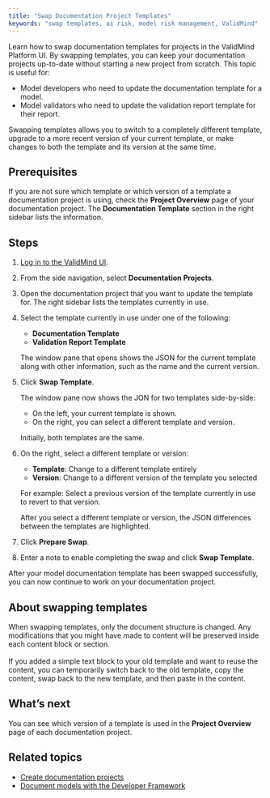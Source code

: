 ```yaml
---
title: "Swap Documentation Project Templates"
keywords: "swap templates, ai risk, model risk management, ValidMind"
---
```


Learn how to swap documentation templates for projects in the ValidMind Platform UI. By swapping templates, you can keep your documentation projects up-to-date without starting a new project from scratch. This topic is useful for:

- Model developers who need to update the documentation template for a model.
- Model validators who need to update the validation report template for their report.

Swapping templates allows you to switch to a completely different template, upgrade to a more recent version of your current template, or make changes to both the template and its version at the same time. 

## Prerequisites

If you are not sure which template or which version of a template a documentation project is using, check the **Project Overview** page of your documentation project. The **Documentation Template** section in the right sidebar lists the information.

## Steps

1. [Log in to the ValidMind UI]({{< var vm_ui >}}).

2. From the side navigation, select **Documentation Projects**.

3. Open the documentation project that you want to update the template for. The right sidebar lists the templates currently in use.

4. Select the template currently in use under one of the following:
   
   - **Documentation Template** 
   - **Validation Report Template**
   
   The window pane that opens shows the JSON for the current template along with other information, such as the name and the current version.

4. Click **Swap Template**. 
   
   The window pane now shows the JON for two templates side-by-side:
   
      - On the left, your current template is shown.
      - On the right, you can select a different template and version.
   
   Initially, both templates are the same. 

5. On the right, select a different template or version:
   
   - **Template**: Change to a different template entirely
   - **Version**: Change to a different version of the template you selected
   
   For example: Select a previous version of the template currently in use to revert to that version. 
   
   After you select a different template or version, the JSON differences between the templates are highlighted. 

6. Click **Prepare Swap**.

7. Enter a note to enable completing the swap and click **Swap Template**.

After your model documentation template has been swapped successfully, you can now continue to work on your documentation project.

::: {.column-margin}
::: {.callout-info}
## About swapping templates
<!--- NR Can we explain this a bit better for people who are not yet familiar with editing content blocks?  --->
When swapping templates, only the document structure is changed. Any modifications that you might have made to content will be preserved  inside each content block or section.
<br><br>
If you added a simple text block to your old template and want to reuse the content, you can temporarily switch back to the old template,  copy the content, swap back to the new template, and then paste in the content.
:::
:::


<!---
## Troubleshooting

[Include any common issues or errors that may arise during the task and how to resolve them.]
--->

## What's next

You can see which version of a template is used in the **Project Overview** page of each documentation project. 

## Related topics

* [Create documentation projects](create-documentation-project.qmd)
* [Document models with the Developer Framework](document-models-with-framework.qmd)
